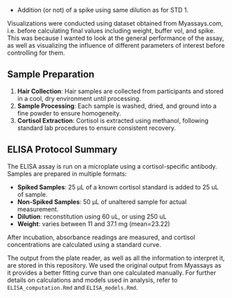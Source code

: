 - Addition (or not) of a spike using same dilution as for STD 1.


Visualizations were conducted using dataset obtained from Myassays.com, i.e. before calculating final values including weight, buffer vol, and spike. This was because I wanted to look at the general performance of the assay, as well as visualizing the influence of different parameters of interest before controlling for them.





## Sample Preparation
1. **Hair Collection**: Hair samples are collected from participants and stored in a cool, dry environment until processing.
2. **Sample Processing**: Each sample is washed, dried, and ground into a fine powder to ensure homogeneity.
3. **Cortisol Extraction**: Cortisol is extracted using methanol, following standard lab procedures to ensure consistent recovery.

## ELISA Protocol Summary
The ELISA assay is run on a microplate using a cortisol-specific antibody. Samples are prepared in multiple formats:

- **Spiked Samples**: 25 µL of a known cortisol standard is added to 25 uL of sample.
- **Non-Spiked Samples**: 50 µL of unaltered sample for actual measurement.
- **Dilution**: reconstitution using 60 uL, or using 250 uL
- **Weight**: varies between 11 and 37.1 mg (mean=23.22)

After incubation, absorbance readings are measured, and cortisol concentrations are calculated using a standard curve.

The output from the plate reader, as well as all the information to interpret it, are stored in this repository. We used the original output from Myassays as it provides a better fitting curve than one calculated manually.
For further details on calculations and models used in analysis, refer to `ELISA_computation.Rmd` and `ELISA_models.Rmd`.

